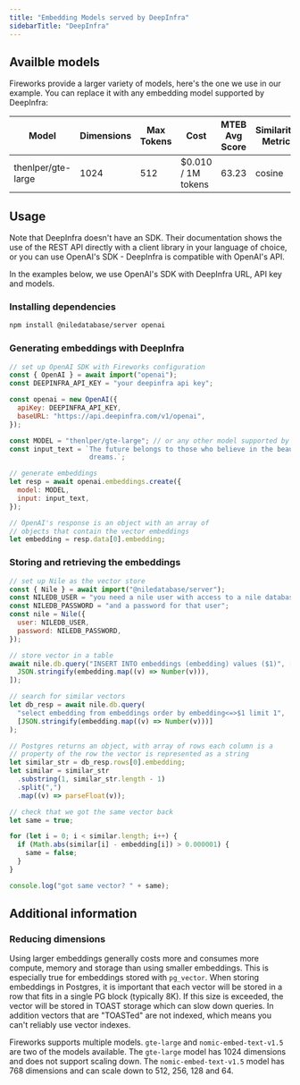 ```yaml
---
title: "Embedding Models served by DeepInfra"
sidebarTitle: "DeepInfra"
---
```


## Availble models

Fireworks provide a larger variety of models, here's the one we use in our example. You can replace it with any
embedding model supported by DeepInfra:


| Model               | Dimensions | Max Tokens | Cost               | MTEB Avg Score | Similarity Metric |
|---------------------|------------|------------|--------------------|----------------|-------------------|
| thenlper/gte-large  | 1024       | 512        | $0.010 / 1M tokens | 63.23          | cosine            |



## Usage

Note that DeepInfra doesn't have an SDK. Their documentation shows the use of the REST API directly with a
client library in your language of choice, or you can use OpenAI's SDK - DeepInfra is compatible with OpenAI's API.

In the examples below, we use OpenAI's SDK with DeepInfra URL, API key and models.

### Installing dependencies

```bash
npm install @niledatabase/server openai
```

### Generating embeddings with DeepInfra

```javascript
// set up OpenAI SDK with Fireworks configuration
const { OpenAI } = await import("openai");
const DEEPINFRA_API_KEY = "your deepinfra api key";

const openai = new OpenAI({
  apiKey: DEEPINFRA_API_KEY,
  baseURL: "https://api.deepinfra.com/v1/openai",
});

const MODEL = "thenlper/gte-large"; // or any other model supported by DeepInfra
const input_text = `The future belongs to those who believe in the beauty of their 
                    dreams.`;

// generate embeddings
let resp = await openai.embeddings.create({
  model: MODEL,
  input: input_text,
});

// OpenAI's response is an object with an array of
// objects that contain the vector embeddings
let embedding = resp.data[0].embedding;
```

### Storing and retrieving the embeddings

```javascript
// set up Nile as the vector store
const { Nile } = await import("@niledatabase/server");
const NILEDB_USER = "you need a nile user with access to a nile database";
const NILEDB_PASSWORD = "and a password for that user";
const nile = Nile({
  user: NILEDB_USER,
  password: NILEDB_PASSWORD,
});

// store vector in a table
await nile.db.query("INSERT INTO embeddings (embedding) values ($1)", [
  JSON.stringify(embedding.map((v) => Number(v))),
]);

// search for similar vectors
let db_resp = await nile.db.query(
  "select embedding from embeddings order by embedding<=>$1 limit 1",
  [JSON.stringify(embedding.map((v) => Number(v)))]
);

// Postgres returns an object, with array of rows each column is a
// property of the row the vector is represented as a string
let similar_str = db_resp.rows[0].embedding;
let similar = similar_str
  .substring(1, similar_str.length - 1)
  .split(",")
  .map((v) => parseFloat(v));

// check that we got the same vector back
let same = true;

for (let i = 0; i < similar.length; i++) {
  if (Math.abs(similar[i] - embedding[i]) > 0.000001) {
    same = false;
  }
}

console.log("got same vector? " + same);
```

## Additional information

### Reducing dimensions

Using larger embeddings generally costs more and consumes more compute, memory and storage than using smaller embeddings. This is especially true for embeddings stored with `pg_vector`.
When storing embeddings in Postgres, it is important that each vector will be stored in a row that fits in a single PG block (typically 8K). If this size is exceeded,
the vector will be stored in TOAST storage which can slow down queries. In addition vectors that are "TOASTed" are not indexed, which means you can't reliably use vector indexes.

Fireworks supports multiple models. `gte-large` and `nomic-embed-text-v1.5` are two of the models available.
The `gte-large` model has 1024 dimensions and does not support scaling down. The `nomic-embed-text-v1.5` model has
768 dimensions and can scale down to 512, 256, 128 and 64.

